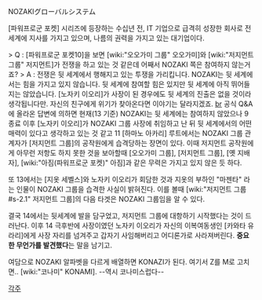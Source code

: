 NOZAKIグローバルシステム

[파워프로군 포켓] 시리즈에 등장하는 수십년 전, IT 기업으로 급격히 성장한 회사로 전 세계에 지사를 가지고 있으며, 나름의 권력을 가지고 있는 대기업이다. 

> Q : [파워프로군 포켓10]을 보면 [wiki:"오오가미 그룹" 오오가미]와 [wiki:"저지먼트 그룹" 저지먼트]가 전쟁을 하고 있는 것 같은데 어째서 NOZAKI 쪽은 참여하지 않는거죠?
> A : 전쟁은 뒷 세계에서 행해지고 있는 투쟁을 가리킵니다. NOZAKI는 뒷 세계에서는 힘을 가지고 있지 않습니다. 뒷 세계에 참여할 힘은 있지만 뒷 세계에 아직 뛰어들지는 않았습니다. [노자키 이오리]가 사장이 된 경우에도 뒷 세계의 진출은 없을 것이라 생각됩니다만. 자신의 친구에게 위기가 찾아온다면 이야기는 달라지겠죠.
[[br]]
공식 Q&A에 올라온 답변에 의하면 현재(13 기준) NOZAKI는 뒷 세계에는 참여하지 않았으나 9 종료 이후 [노자키 이오리]가 NOZAKI 그룹 사장에 취임하고 난 뒤 뒷 세계에서의 어떤 매력이 있다고 생각하고 있는 것 같고 11 [하마노 아카리] 루트에서는 NOZAKI 그룹 관계자가 [저지먼트 그룹]의 공작원에게 습격당하는 장면이 있다. 이때 저지먼트 공작원에게 아무런 저항도 하지 못한 것을 보아할때 [오오가미 그룹], [저지먼트 그룹], [옛 지배자], [wiki:"아짐(파워프로군 포켓)" 아짐]과 같은 무력은 가지고 있지 않은 듯 하다.

또 13에서는 [지옷 세벨스]와 노자키 이오리가 회담한 것과 지옷의 부하인 "마젠타" 라는 인물이 NOZAKI 그룹을 습격한 사실이 밝혀진다. 이를 볼때 [wiki:"저지먼트 그룹#s-2.1" 저지먼트 그룹]의 다음 타겟은 NOZAKI 그룹임을 알 수 있다.

결국 14에서는 뒷세계에 발을 담구었고, 저지먼트 그룹에 대항하기 시작했다는 것이 드러난다. 이후 14 극후반에 사장이였던 노자키 이오리가 자신의 이복여동생인 [카와타 유라리]에게 사장 자리를 넘겨주고 갑자기 사임해버리고 어디론가로 사라져버린다. '''중요한 무언가를 발견했다'''는 말을 남기고.

여담으로 NOZAKI 알파벳을 다르게 배열하면 KONAZI가 된다. 여기서 Z를 M로 고치면.. [wiki:"코나미" KONAMI]. --역시 코나미스럽다--


[[각주]]
